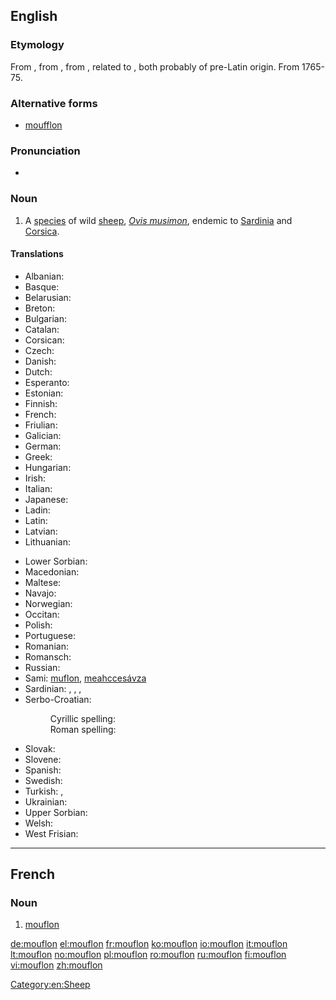 ==English==
{{rfi}}
{{wikipedia}}
{{wikispecies|Ovis musimon}}
===Etymology===
From {{etyl|fr|en}} {{term|mouflon|lang=fr}}, from {{etyl|it|-}} {{term|muflone|lang=it}}, from {{etyl|LL.|-}} {{term|mufro|mufrō|wild sheep|lang=la}}, related to {{etyl|la|-}} {{term|musimo||wild sheep|lang=la}}, both probably of pre-Latin origin. From 1765-75.

===Alternative forms===
* [[moufflon]]

===Pronunciation===
* {{IPA|/ˈmuf.lɔn/}}

===Noun===
{{en-noun}}

# A [[species]] of wild [[sheep]], ''[[Ovis musimon]]'', endemic to [[Sardinia]] and [[Corsica]]. {{defdate|From 1765-75.}}

====Translations====
{{trans-top|sheep}}
* Albanian: {{t-|sq|mufloni}}
* Basque: {{t-|eu|mufloi}}
* Belarusian: {{t-|be|муфлон|sc=Cyrl}}
* Breton: {{t-|br|mouflon}}
* Bulgarian: {{t-|bg|муфлон|sc=Cyrl|tr=muflon}}
* Catalan: {{t-|ca|mufló}}
* Corsican: {{t|co|muvrinu}}
* Czech: {{t+|cs|muflon}}
* Danish: {{t-|da|muflon}}
* Dutch: {{t+|nl|moeflon|m}}
* Esperanto: {{t-|eo|muflono}}
* Estonian: {{t-|et|muflon}}
* Finnish: {{t+|fi|mufloni}}
* French: {{t+|fr|mouflon|m}}
* Friulian: {{tø|fur|muflon}}
* Galician: {{t-|gl|muflón}}
* German: {{t-|de|Mufflon|m}}
* Greek: {{t+|el|μουφλόν|sc=Grek|tr=mouflón}}
* Hungarian: {{t+|hu|muflon}}
* Irish: {{t-|ga|caora mouflon|f}}
* Italian: {{t+|it|muflone|m}}
* Japanese: {{t-|ja|ムフロン|sc=Jpan|tr=mufuron}}
* Ladin: {{tø|lld|muflon}}
* Latin: {{t-|la|musimo|m|alt=mūsimō}}
* Latvian: {{t-|lv|muflons}}
* Lithuanian: {{t+|lt|muflonas}}
{{trans-mid}}
* Lower Sorbian: {{tø|dsb|muflon}}
* Macedonian: {{t-|mk|муфлон|sc=Cyrl}}
* Maltese: {{t-|mt|muflun}}
* Navajo: {{tø|nv|tó wónaanídę́ę́ʼ dibé ałchiní}}
* Norwegian: {{t-|no|mufflon}}
* Occitan: {{t-|oc|moflon}}
* Polish: {{t-|pl|muflon}}
* Portuguese: {{t-|pt|muflăo}}
* Romanian: {{t+|ro|muflon}}
* Romansch: {{t-|rm|muflon}}
* Russian: {{t+|ru|муфлон|sc=Cyrl}}
* Sami: [[muflon]], [[meahccesávza]]
* Sardinian: {{t-|sc|mruvoni}}, {{t-|sc|mugra}}, {{t-|sc|muva}}, {{t-|sc|murgone}}
* Serbo-Croatian:
*: Cyrillic spelling: {{t-|sh|муфлон|sc=Cyrl}}
*: Roman spelling: {{t-|sh|muflon}}
* Slovak: {{t-|sk|muflón}}
* Slovene: {{t+|sl|muflon}}
* Spanish: {{t-|es|muflón|m}}
* Swedish: {{t-|sv|mufflon}}
* Turkish: {{t+|tr|yaban koyunu}}, {{t+|tr|muflon}}
* Ukrainian: {{t-|uk|муфлон|sc=Cyrl|tr=muflon}}
* Upper Sorbian: {{t-|hsb|muflon}}
* Welsh: {{t-|cy|mwfflon}}
* West Frisian: {{t-|fy|moeflon}}
{{trans-bottom}}

[[Category:en:Sheep]]

----

==French==

===Noun===
{{fr-noun|m}}

# [[#English|mouflon]]

[[de:mouflon]]
[[el:mouflon]]
[[fr:mouflon]]
[[ko:mouflon]]
[[io:mouflon]]
[[it:mouflon]]
[[lt:mouflon]]
[[no:mouflon]]
[[pl:mouflon]]
[[ro:mouflon]]
[[ru:mouflon]]
[[fi:mouflon]]
[[vi:mouflon]]
[[zh:mouflon]]